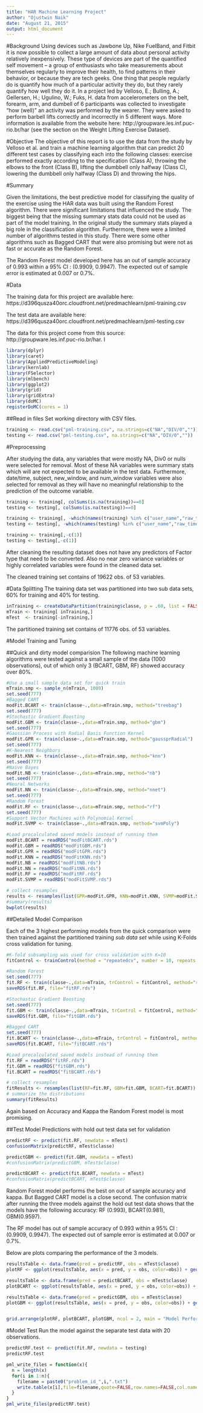 ```yaml
---
title: "HAR Machine Learning Project"
author: "Ojustwin Naik"
date: "August 21, 2015"
output: html_document
---
```


#Background
Using devices such as Jawbone Up, Nike FuelBand, and Fitbit it is now possible to collect a large amount of data about personal activity relatively inexpensively. These type of devices are part of the quantified self movement – a group of enthusiasts who take measurements about themselves regularly to improve their health, to find patterns in their behavior, or because they are tech geeks. One thing that people regularly do is quantify how much of a particular activity they do, but they rarely quantify how well they do it. In a project led by Velloso, E.; Bulling, A.; Gellersen, H.; Ugulino, W.; Fuks, H. data from accelerometers on the belt, forearm, arm, and dumbell of 6 participants was collected to investigate "how (well)" an activity was performed by the wearer. They were asked to perform barbell lifts correctly and incorrectly in 5 different ways. More information is available from the website here: http://groupware.les.inf.puc-rio.br/har (see the section on the Weight Lifting Exercise Dataset). 

#Objective
The objective of this report is to use the data from the study by Velloso et al. and train a machine learning algorithm that can predict 20 different test cases by classifying each into the following classes: exercise performed exactly according to the specification (Class A), throwing the elbows to the front (Class B), lifting the dumbbell only halfway (Class C), lowering the dumbbell only halfway (Class D) and throwing the hips.

#Summary

Given the limitations, the best predictive model for classifying the quality of the exercise using the HAR data was built using the Random Forest algorithm.  There were significant limitations that influenced the study. The biggest being that the missing summary stats data could not be used as part of the model training. In the original study the summary stats played a big role in the classification algorithm.  Furthermore, there were a limited number of algorithms tested in this study. There were some other algorithms such as Bagged CART that were also promising but were not as fast or accurate as the Random Forest.

The Random Forest model developed here has an out of sample accuracy of 0.993 within a 95% CI : (0.9909, 0.9947). The expected out of sample error is estimated at 0.007 or 0.7%.

#Data

The training data for this project are available here: 
https://d396qusza40orc.cloudfront.net/predmachlearn/pml-training.csv

The test data are available here: 
https://d396qusza40orc.cloudfront.net/predmachlearn/pml-testing.csv

The data for this project come from this source: http://groupware.les.inf.puc-rio.br/har. I

```r
library(dplyr)
library(caret)
library(AppliedPredictiveModeling)
library(kernlab)
library(FSelector)
library(mlbench)
library(ggplot2)
library(grid)
library(gridExtra)
library(doMC)
registerDoMC(cores = 1)
```

##Read in files
Set working directory with CSV files.

```r
training <- read.csv("pml-training.csv", na.strings=c("NA","DIV/0",""))
testing <- read.csv("pml-testing.csv", na.strings=c("NA","DIV/0",""))
```

#Preprocessing

After studying the data, any variables that were mostly NA, Div0 or nulls were selected for removal. Most of these NA variables were summary stats which will are not expected to be available in the test data. Furthermore, date/time, subject, new_window, and num_window variables were also selected for removal as they will have no meaningful relationship to the prediction of the outcome variable.

```r
training <- training[, colSums(is.na(training))==0]
testing <- testing[, colSums(is.na(testing))==0]

training <- training[, -which(names(training) %in% c("user_name","raw_timestamp_part_1", "raw_timestamp_part_2", "cvtd_timestamp", "new_window","num_window"))]
testing <- testing[, -which(names(testing) %in% c("user_name","raw_timestamp_part_1", "raw_timestamp_part_2", "cvtd_timestamp", "new_window","num_window"))]

training <- training[,-c(1)]
testing <- testing[,-c(1)]
```

After cleaning the resulting dataset does not have any predictors of Factor type that need to be converted. Also no near zero variance variables or highly correlated variables were found in the cleaned data set.

The cleaned training set contains of 19622 obs. of  53 variables.

#Data Splitting
The training data set was partitioned into two sub data sets, 60% for training and 40% for testing.

```r
inTraining <- createDataPartition(training$classe, p = .60, list = FALSE)
mTrain <- training[ inTraining,]
mTest  <- training[-inTraining,]
```

The partitioned training set contains of 11776 obs. of  53 variables.

#Model Training and Tuning

##Quick and dirty model comparision
The following machine learning algorithms were tested against a small sample of the data (1000 observations), out of which only 3 (BCART, GBM, RF) showed accuracy over 80%.

```r
#Use a small sample data set for quick train
mTrain.smp <- sample_n(mTrain, 1000)
set.seed(777)
#Bagged CART
modFit.BCART <- train(classe~.,data=mTrain.smp, method="treebag")
set.seed(777) 
#Stochastic Gradient Boosting
modFit.GBM <- train(classe~.,data=mTrain.smp, method="gbm")
set.seed(777)
#Gaussian Process with Radial Basis Function Kernel
modFit.GPR <- train(classe~.,data=mTrain.smp, method="gaussprRadial")
set.seed(777) 
#K-Nearest Neighbors
modFit.KNN <- train(classe~.,data=mTrain.smp, method="knn")  
set.seed(777) 
#Naive Bayes
modFit.NB <- train(classe~.,data=mTrain.smp, method="nb")  
set.seed(777) 
#Neural Networks
modFit.NN <- train(classe~.,data=mTrain.smp, method="nnet")  
set.seed(777) 
#Random Forest
modFit.RF <- train(classe~.,data=mTrain.smp, method="rf")
set.seed(777) 
#Support Vector Machines with Polynomial Kernel
modFit.SVMP <- train(classe~.,data=mTrain.smp, method="svmPoly")  

```

```r
#Load precalculated saved models instead of running them
modFit.BCART = readRDS("modFitBCART.rds")
modFit.GBM = readRDS("modFitGBM.rds")
modFit.GPR = readRDS("modFitGPR.rds")
modFit.KNN = readRDS("modFitKNN.rds")
modFit.NB = readRDS("modFitNB.rds")
modFit.NN = readRDS("modFitNN.rds")
modFit.RF = readRDS("modFitRF.rds")
modFit.SVMP = readRDS("modFitSVMP.rds")
```

```r
# collect resamples
results <- resamples(list(GPR=modFit.GPR, KNN=modFit.KNN, SVMP=modFit.SVMP, GBM=modFit.GBM, BCART=modFit.BCART, NB=modFit.NB, NN=modFit.NN, RF=modFit.RF))
#summary(results)
bwplot(results)
```

##Detailed Model Comparison

Each of the 3 highest performing models from the quick comparison were then trained against the partitioned training *sub data set* while using K-Folds cross validation for tuning.

```r
#K-fold subsampling was used for cross validation with K=10
fitControl <- trainControl(method = "repeatedcv", number = 10, repeats = 3)

#Random Forest
set.seed(777)
fit.RF <- train(classe~.,data=mTrain, trControl = fitControl, method="rf")  
saveRDS(fit.RF, file="fitRF.rds")

#Stochastic Gradient Boosting
set.seed(777)    
fit.GBM <- train(classe~.,data=mTrain, trControl = fitControl, method="gbm")  
saveRDS(fit.GBM, file="fitGBM.rds")

#Bagged CART
set.seed(777)  
fit.BCART <- train(classe~.,data=mTrain, trControl = fitControl, method="treebag")  
saveRDS(fit.BCART, file="fitBCART.rds")

```

```r
#Load precalculated saved models instead of running them
fit.RF = readRDS("fitRF.rds")
fit.GBM = readRDS("fitGBM.rds")
fit.BCART = readRDS("fitBCART.rds")
```


```r
# collect resamples
fitResults <- resamples(list(RF=fit.RF, GBM=fit.GBM, BCART=fit.BCART))
# summarize the distributions
summary(fitResults)
```

Again based on Accuracy and Kappa the Random Forest model is most promising.

##Test Model Predictions with hold out test data set for validation

```r
predictRF <- predict(fit.RF, newdata = mTest)
confusionMatrix(predictRF, mTest$classe)

predictGBM <- predict(fit.GBM, newdata = mTest)
#confusionMatrix(predictGBM, mTest$classe)

predictBCART <- predict(fit.BCART, newdata = mTest)
#confusionMatrix(predictBCART, mTest$classe)
```

Random Forest model performs the best on out of sample accuracy and kappa. But Bagged CART model is a close second. The confusion matrix after running the three models against the hold out test data shows that the models have the following accuracy: RF (0.993), BCART(0.981), GBM(0.9597).

The RF model has out of sample accuracy of 0.993 within a 95% CI : (0.9909, 0.9947). The expected out of sample error is estimated at 0.007 or 0.7%.

Below are plots comparing the performance of the 3 models.

```r
resultsTable <- data.frame(pred = predictRF, obs = mTest$classe)
plotRF <- ggplot(resultsTable, aes(x = pred, y = obs, color=obs)) + geom_jitter(position = position_jitter(width = 0.25, height = 0.25)) + ggtitle("Random Forest")

resultsTable <- data.frame(pred = predictBCART, obs = mTest$classe)
plotBCART <- ggplot(resultsTable, aes(x = pred, y = obs, color=obs)) + geom_jitter(position = position_jitter(width = 0.25, height = 0.25)) + ggtitle("Bagged CART")

resultsTable <- data.frame(pred = predictGBM, obs = mTest$classe)
plotGBM <- ggplot(resultsTable, aes(x = pred, y = obs, color=obs)) + geom_jitter(position = position_jitter(width = 0.25, height = 0.25)) + ggtitle("Stochastic Gradient Boosting")


grid.arrange(plotRF, plotBCART, plotGBM, ncol = 2, main = "Model Performance Out of Sample Test Data")
```

#Model Test
Run the model against the separate test data with 20 observations. 
```r
predictRF.test <- predict(fit.RF, newdata = testing)
predictRF.test
```

```r
pml_write_files = function(x){
  n = length(x)
  for(i in 1:n){
    filename = paste0("problem_id_",i,".txt")
    write.table(x[i],file=filename,quote=FALSE,row.names=FALSE,col.names=FALSE)
  }
}
pml_write_files(predictRF.test)
```

